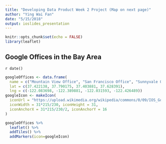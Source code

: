 ```yaml
---
title: "Developing Data Product Week 2 Project (Map on next page)"
author: "Ying Wai Fan"
date: "5/15/2018"
output: ioslides_presentation
---
```


```r
knitr::opts_chunk$set(echo = FALSE)
library(leaflet)
```

## Google Offices in the Bay Area
`r date()`
```r
googleOffices <- data.frame(
  name = c("Mountain View Office", "San Francisco Office", "Sunnyvale Office", "San Bruno Office"),
  lat = c(37.422138, 37.790175, 37.403881, 37.628391),
  lng = c(-122.083698, -122.389881, -122.031593, -122.426489))
googleIcon <- makeIcon(
  iconUrl = "https://upload.wikimedia.org/wikipedia/commons/0/09/IOS_Google_icon.png",
  iconWidth = 31*215/230, iconHeight = 31,
  iconAnchorX = 31*215/230/2, iconAnchorY = 16
)

googleOffices %>% 
  leaflet() %>%
  addTiles() %>%
  addMarkers(icon=googleIcon)
```

